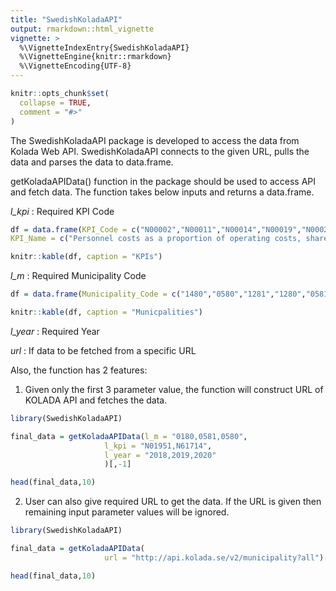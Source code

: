 ```yaml
---
title: "SwedishKoladaAPI"
output: rmarkdown::html_vignette
vignette: >
  %\VignetteIndexEntry{SwedishKoladaAPI}
  %\VignetteEngine{knitr::rmarkdown}
  %\VignetteEncoding{UTF-8}
---
```


```r
knitr::opts_chunk$set(
  collapse = TRUE,
  comment = "#>"
)
```
The SwedishKoladaAPI package is developed to access the data from Kolada Web API. SwedishKoladaAPI connects to the given URL, pulls the data and parses the data to data.frame.

getKoladaAPIData() function in the package should be used to access API and fetch data. The function takes below inputs and returns a data.frame.

*l_kpi* : Required KPI Code
 
```r
df = data.frame(KPI_Code = c("N00002","N00011","N00014","N00019","N00022","N00024","N00026","N00042","N00053"),
KPI_Name = c("Personnel costs as a proportion of operating costs, share (%)","Income equalization, allowance / fee, SEK / inv. 1 Nov fg year","Adjustment contribution / fee, SEK / inv (2005-)","Structural contribution, SEK / inv (2005-)","Net cost expenditure: preschool and school child care, SEK / inv 1 Nov fg year","Net cost expenditure: Elderly care, SEK / inv 1 Nov fg year","Net cost expenditure: Upper secondary school, SEK / inv 1 Nov fg year","Guaranteed tax power, SEK / inv 1 Nov fg year","Monthly paid staff, total municipal employees, number") )

knitr::kable(df, caption = "KPIs")
```

*l_m* : Required Municipality Code
```r
df = data.frame(Municipality_Code = c("1480","0580","1281","1280","0581","0180","0001","2480","0380"), Municipality_Name = c("Goteborg","Linkoping","Lund","Malmo","Norrkoping","Stockholm","Stockholms lans landsting","Umea","Uppsala") )

knitr::kable(df, caption = "Municpalities")
```
 *l_year* : Required Year

 *url* : If data to be fetched from a specific URL
 
 Also, the function has 2 features:
 
 1. Given only the first 3 parameter value, the function will construct URL of KOLADA API and fetches the data.
 
```r
library(SwedishKoladaAPI)

final_data = getKoladaAPIData(l_m = "0180,0581,0580",
                     l_kpi = "N01951,N61714",
                     l_year = "2018,2019,2020"
                     )[,-1]

head(final_data,10)
```
 2. User can also give required URL to get the data. If the URL is given then remaining input parameter values will be ignored.
 
```r
library(SwedishKoladaAPI)

final_data = getKoladaAPIData(
                     url = "http://api.kolada.se/v2/municipality?all")[,-1]

head(final_data,10)
```
